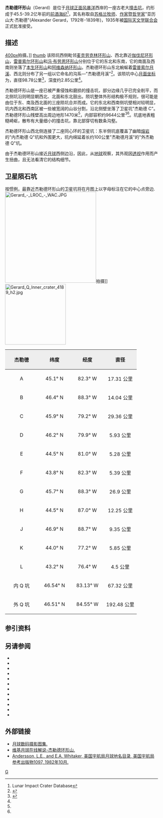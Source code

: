 {{lunar crater data|
 image=Normal Gerard LO iv 189 h2.jpg|240px|
 caption=月球轨道器4号拍摄的图像|
 latitude=44.545|
 N_or_S=N|
 longitude=80.51|
 E_or_W=W|
 diameter=98.78公里|
 depth=2.85公里|
 colong=82|
 eponym=亚历山大·杰勒德}}
'''杰勒德环形山'''（Gerard）是位于[[月球正面|月球正面]][[风暴洋|风暴洋]]西岸的一座古老大[[撞击坑|撞击坑]]，约形成于45.5-39.2亿年前的[[前酒海纪|前酒海纪]]<ref name=LICD>Lunar Impact Crater Database</ref>，其名称取自[[苏格兰|苏格兰]][[牧师|牧师]]、[[作家|作家]]暨[[哲学家|哲学家]]"亚历山大·杰勒德"(Alexander Gerard，1792年-1839年)，1935年被[[国际天文学联合会|国际天文学联合会]]正式批准接受。

==描述==
[[image:Volta_+_Galvani_+_Repsold_-_LROC_-_WAC.jpg|400px]]拍摄。]]
[[image:Gerard_crater_4189_h2.jpg|thumb]] 
该陨坑西侧毗邻[[麦克劳克林环形山|麦克劳克林环形山]]、西北靠近[[伽伐尼环形山|伽伐尼环形山]]，[[雷普索尔环形山|雷普索尔环形山]]和[[冯·布劳恩环形山|冯·布劳恩环形山]]分别位于它的东北和东南，它的南面及西南则坐落了[[本生环形山|本生环形山]]和[[阿维森纳环形山|阿维森纳环形山]]。杰勒德环形山东北蜿蜒着[[雷普索尔环形山#雷普索尔月溪|雷普索尔月溪]]、西北则分布了另一组以它命名的沟系—"杰勒德月溪"<ref>{{Cite web |url=http://planetarynames.wr.usgs.gov/images/Lunar/lac_22_lo.pdf |title=Crater Gerard on the map LAC-22. |access-date=2017-03-23 |archive-date=2013-02-20 |archive-url=https://web.archive.org/web/20130220151619/http://planetarynames.wr.usgs.gov/images/Lunar/lac_22_lo.pdf |dead-url=no }}</ref>。该陨坑中心[[月面坐标|月面坐标]]为{{Coord|44.54|N|80.51|W|globe:Moon|nogoogle=1|noosm=1}}，直径98.78公里<ref name="IAU">{{Cite web |url=http://planetarynames.wr.usgs.gov/Feature/2143 |title=Directory of the International Astronomical Union |access-date=2017-03-23 |archive-date=2019-11-11 |archive-url=https://web.archive.org/web/20191111202316/https://planetarynames.wr.usgs.gov/Feature/2143 |dead-url=no }}</ref>，深度约2.85公里<ref name="LICD"/>。

杰勒德环形山是一座已被严重侵蚀和磨损的撞击坑，部分边缘几乎已完全削平，而北侧坑沿则明显朝西北、北面和东北鼓出。陨坑整体外形结构极不规则，很可能是由位于东、南及西北面的三座陨坑合并而成。它的东北和西南侧坑壁相对较明显，坑内西北和西南区被一些被宽阔的山谷分割，沿北侧壁坐落了卫星坑"杰勒德 C"。杰勒德环形山残壁高出周边地形1470米<ref name="LICD"/>，内部容积约9644公里<sup>3</sup><ref name="LICD"/>。坑底地表粗糙崎岖，散布有大量细小的撞击坑，靠北部穿切有数条沟壑。

杰勒德环形山西北侧连接了二座同心环的卫星坑：东半侧坑底覆盖了幽暗[[熔岩|熔岩]]的"内杰勒德 Q"坑和外围更大，坑内绵延着长约100公里"杰勒德月溪"的"外杰勒德 Q"坑。

由于杰勒德环形山接近[[月球正面|月球]]西侧边沿，因此，从[[地球|地球]]观察，其外观因[[透视|透视]]作用而产生扭曲，且无法看清它的结构细节。

==卫星陨石坑==
按惯例，最靠近杰勒德环形山的卫星坑将在月图上以字母标注在它的中心点旁边.
[[Image:Gerard_-_LROC_-_WAC.JPG|300px]]拍摄]]
[[File:Gerard_Q_Inner_crater_4189_h2.jpg|200px]]
{| class="wikitable"
!width="25%" style="background:#eeeeee;" |杰勒德 
!width="25%" style="background:#eeeeee;" |纬度
!width="25%" style="background:#eeeeee;" |经度
!width="25%" style="background:#eeeeee;" |直径
|-
|align="center"|A
|align="center"|45.1° N
|align="center"|82.3° W
|align="center"|17.31 公里
|-
|align="center"|B
|align="center"|46.4° N
|align="center"|88.3° W
|align="center"|14.04 公里
|-
|align="center"|C
|align="center"|45.9° N
|align="center"|79.2° W
|align="center"|29.36 公里
|-
|align="center"|D
|align="center"|46.2° N
|align="center"|79.9° W
|align="center"|5.93 公里
|-
|align="center"|E
|align="center"|44.5° N
|align="center"|81.0° W
|align="center"|5.28 公里
|-
|align="center"|F
|align="center"|43.8° N
|align="center"|82.3° W
|align="center"|5.39 公里
|-
|align="center"|G
|align="center"|45.7° N
|align="center"|88.3° W
|align="center"|26.9 公里
|-
|align="center"|H
|align="center"|44.5° N
|align="center"|87.0° W
|align="center"|12.25 公里
|-
|align="center"|J
|align="center"|46.9° N
|align="center"|88.7° W
|align="center"|9.35 公里
|-
|align="center"|K
|align="center"|44.0° N
|align="center"|77.2° W
|align="center"|5.85 公里
|-
|align="center"|L
|align="center"|43.2° N
|align="center"|76.4° W
|align="center"|4.5 公里
|-
|align="center"|内 Q 坑
|align="center"|46.54° N
|align="center"|83.13° W
|align="center"|67.32 公里
|-
|align="center"|外 Q 坑
|align="center"|46.51° N
|align="center"|84.55° W
|align="center"|192.48 公里
|}{{clear}}

==参引资料==
{{Reflist}}

==另请参阅==
{{refbegin}}
* {{cite book
  | last1 = Andersson
  | first1 = L. E.
  | last2 = Whitaker
  | first2 = E. A.
  | authorlink2 = Ewen Whitaker
  | date = 1982
  | title = [[NASA|NASA]] Catalogue of Lunar Nomenclature
  | publisher = NASA RP-1097
  | ref = harv
  }}
* {{cite web
  | last = Blue
  | first = Jennifer
  | date = July 25, 2007
  | title = Gazetteer of Planetary Nomenclature
  | publisher = [[United_States_Geological_Survey|USGS]]
  | url = http://planetarynames.wr.usgs.gov/
  | accessdate = 2007-08-05
  | ref = harv
  | archive-date = 2018-12-25
  | archive-url = https://web.archive.org/web/20181225170157/https://planetarynames.wr.usgs.gov/
  | dead-url = no
  }}
* {{cite book
  | last1 = Bussey
  | first1 = B.
  | authorlink1 = Ben Bussey
  | last2 = Spudis
  | first2 = P.
  | authorlink2 = Paul Spudis
  | date = 2004
  | title = The Clementine Atlas of the Moon
  | publisher = Cambridge University Press
  | location = New York
  | isbn = 978-0-521-81528-4
  | ref = harv
  }}
* {{cite book
  | last1 = Cocks
  | first1 = Elijah E.
  | last2 = Cocks
  | first2 = Josiah C.
  | date = 1995
  | title = Who's Who on the Moon: A Biographical Dictionary of Lunar Nomenclature
  | url = https://archive.org/details/isbn_9780936389271
  | publisher = Tudor Publishers
  | isbn = 978-0-936389-27-1
  | ref = harv
  }}
* {{cite web
  | last = McDowell
  | first = Jonathan
  | date = July 15, 2007
  | url = http://host.planet4589.org/astro/lunar/
  | title = Lunar Nomenclature
  | publisher = Jonathan's Space Report
  | accessdate = 2007-10-24
  | ref = harv
  | archive-date = 2019-06-21
  | archive-url = https://web.archive.org/web/20190621012337/http://host.planet4589.org/astro/lunar/
  | dead-url = no
  }}
* {{cite journal| last1 = Menzel| first1 = D. H.| last2 = Minnaert| first2 = M.| last3 = Levin| first3 = B.| last4 = Dollfus| first4 = A.| last5 = Bell| first5 = B.| title = Report on Lunar Nomenclature by the Working Group of Commission 17 of the IAU| doi = 10.1007/BF00171763| journal = Space Science Reviews| volume = 12| issue = 2| pages = 136–186| date = 1971| bibcode = 1971SSRv...12..136M| ref = harv}}
* {{cite book
  | first = Patrick
  | last = Moore
  | authorlink = Patrick Moore
  | date = 2001
  | title = On the Moon
  | url = https://archive.org/details/patrickmooreonmo00patr
  | publisher = Sterling Publishing Co.
  | isbn = 978-0-304-35469-6
  | ref = harv
  }}
* {{cite book
  | first = Fred W.
  | last = Price
  | date = 1988
  | title = The Moon Observer's Handbook
  | publisher = Cambridge University Press
  | isbn = 978-0-521-33500-3
  | ref = harv
  }}
* {{cite book
  | last = Rükl
  | first = Antonín
  | authorlink = Antonín Rükl
  | date = 1990
  | title = Atlas of the Moon
  | publisher = Kalmbach Books
  | isbn = 978-0-913135-17-4
  | ref = harv
  }}
* {{cite book
  | last = Webb
  | first = Rev. T. W.
  | authorlink = Thomas William Webb
  | date = 1962
  | title = Celestial Objects for Common Telescopes
  | url = https://archive.org/details/celestialobjects00webb
  | edition = 6th revised
  | publisher = Dover
  | isbn = 978-0-486-20917-3
  | ref = harv
  }}
* {{cite book
  | first = Ewen A.
  | last = Whitaker
  | authorlink = Ewen Whitaker
  | date = 1999
  | title = Mapping and Naming the Moon
  | publisher = Cambridge University Press
  | isbn = 978-0-521-62248-6
  | ref = harv
  }}
* {{cite book
  | first = Peter T.
  | last = Wlasuk
  | date = 2000
  | title = Observing the Moon
  | publisher = Springer
  | isbn = 978-1-85233-193-1
  | ref = harv
 }}
{{refend}}

==外部链接==
*[http://www.lpi.usra.edu/resources/lunar_orbiter/bin/srch_nam.shtml?Gerard%7C0 月球数码摄影图集.] {{Wayback|url=http://www.lpi.usra.edu/resources/lunar_orbiter/bin/srch_nam.shtml?Gerard%7C0 |date=20201127020006 }}
*[http://the-moon.wikispaces.com/Gerard 维基月球在线解说-杰勒德环形山.] {{Wayback|url=http://the-moon.wikispaces.com/Gerard |date=20180530145604 }}
*[http://planet4589.org/astro/lunar/RP-1097.pdf Andersson, L.E., and E.A. Whitaker, 美国宇航局月球地名目录, 美国宇航局参考出版物1097, 1982年10月.] {{Wayback|url=http://planet4589.org/astro/lunar/RP-1097.pdf |date=20141006125838 }}

[[Category:月球环形山|G]]
{{月球環形山 (G-K)}}